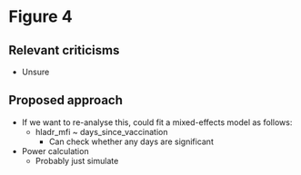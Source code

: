 # Figure 4

## Relevant criticisms

- Unsure

## Proposed approach

- If we want to re-analyse this, could fit a mixed-effects model as follows:
  - hladr_mfi ~ days_since_vaccination
    - Can check whether any days are significant
- Power calculation
  - Probably just simulate
